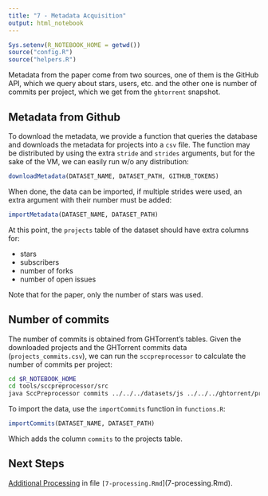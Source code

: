 ```yaml
---
title: "7 - Metadata Acquisition"
output: html_notebook
---
```


```r
Sys.setenv(R_NOTEBOOK_HOME = getwd())
source("config.R")
source("helpers.R")
```

Metadata from the paper come from two sources, one of them is the GitHub API, which we query about stars, users, etc. and the other one is number of commits per project, which we get from the `ghtorrent` snapshot. 

## Metadata from Github

To download the metadata, we provide a function that queries the database and downloads the metadata for projects into a `csv` file. The function may be distributed by using the extra `stride` and `strides` arguments, but for the sake of the VM, we can easily run w/o any distribution:

```r
downloadMetadata(DATASET_NAME, DATASET_PATH, GITHUB_TOKENS)
```

When done, the data can be imported, if multiple strides were used, an extra argument with their number must be added:

```r
importMetadata(DATASET_NAME, DATASET_PATH)
```

At this point, the `projects` table of the dataset should have extra columns for:

- stars
- subscribers 
- number of forks
- number of open issues

Note that for the paper, only the number of stars was used. 

## Number of commits


The number of commits is obtained from GHTorrent's tables. Given the downloaded projects and the GHTorrent commits data (`projects_commits.csv`), we can run the `sccpreprocessor` to calculate the number of commits per project:

```bash
cd $R_NOTEBOOK_HOME
cd tools/sccpreprocessor/src
java SccPreprocessor commits ../../../datasets/js ../../../ghtorrent/project_commits.csv
```


To import the data, use the `importCommits` function in `functions.R`:

```r
importCommits(DATASET_NAME, DATASET_PATH)
```

Which adds the column `commits` to the projects table. 

## Next Steps

[Additional Processing](7-processing.nb.html) in file `[7-processing.Rmd`](7-processing.Rmd).


